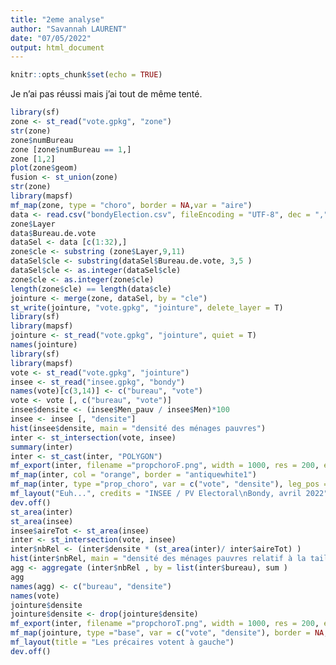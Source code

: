 ```yaml
---
title: "2eme analyse"
author: "Savannah LAURENT"
date: "07/05/2022"
output: html_document
---
```


```r
knitr::opts_chunk$set(echo = TRUE)
```

Je n'ai pas réussi mais j'ai tout de même tenté.

```r
library(sf)
zone <- st_read("vote.gpkg", "zone")
str(zone)
zone$numBureau
zone [zone$numBureau == 1,]
zone [1,2]
plot(zone$geom)
fusion <- st_union(zone)
str(zone)
library(mapsf)
mf_map(zone, type = "choro", border = NA,var = "aire")
data <- read.csv("bondyElection.csv", fileEncoding = "UTF-8", dec = ",")
zone$Layer
data$Bureau.de.vote
dataSel <- data [c(1:32),]
zone$cle <- substring (zone$Layer,9,11)
dataSel$cle <- substring(dataSel$Bureau.de.vote, 3,5 )
dataSel$cle <- as.integer(dataSel$cle)
zone$cle <- as.integer(zone$cle)
length(zone$cle) == length(data$cle)
jointure <- merge(zone, dataSel, by = "cle")
st_write(jointure, "vote.gpkg", "jointure", delete_layer = T)
library(sf)
library(mapsf)
jointure <- st_read("vote.gpkg", "jointure", quiet = T)
names(jointure)
library(sf)
library(mapsf)
vote <- st_read("vote.gpkg", "jointure")
insee <- st_read("insee.gpkg", "bondy")
names(vote)[c(3,14)] <- c("bureau", "vote")
vote <- vote [, c("bureau", "vote")]
insee$densite <- (insee$Men_pauv / insee$Men)*100
insee <- insee [, "densite"]
hist(insee$densite, main = "densité des ménages pauvres")
inter <- st_intersection(vote, insee)
summary(inter)
inter <- st_cast(inter, "POLYGON")
mf_export(inter, filename ="propchoroF.png", width = 1000, res = 200, expandBB = c(0,0,0,0.6))
mf_map(inter, col = "orange", border = "antiquewhite1")
mf_map(inter, type ="prop_choro", var = c("vote", "densite"), leg_pos = c("topright", "right"))
mf_layout("Euh...", credits = "INSEE / PV Electoral\nBondy, avril 2022")
dev.off()
st_area(inter)
st_area(insee)
insee$aireTot <- st_area(insee)
inter <- st_intersection(vote, insee)
inter$nbRel <- (inter$densite * (st_area(inter)/ inter$aireTot) )
hist(inter$nbRel, main = "densité des ménages pauvres relatif à la taille des carreaux", xlab = "valeur de la densité", ylab = "nb d'occurence")
agg <- aggregate (inter$nbRel , by = list(inter$bureau), sum )
agg
names(agg) <- c("bureau", "densite")
names(vote)
jointure$densite
jointure$densite <- drop(jointure$densite)
mf_export(inter, filename ="propchoroT.png", width = 1000, res = 200, expandBB = c(0,0,0,0.8))
mf_map(jointure, type ="base", var = c("vote", "densite"), border = NA, leg_pos = c("topright", "right"), leg_title = c("vote (nb)", "densité\npauvres (%)"))
mf_layout(title = "Les précaires votent à gauche")
dev.off()
```

